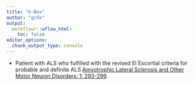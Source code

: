 ```yaml
---
title: "K-Box"
author: "gc5k"
output:
  workflowr::wflow_html:
    toc: false
editor_options:
  chunk_output_type: console
---
```


* Patient with ALS who fulfilled with the revised El Escortial criteria for probable and definite ALS [Amyotrophic Lateral Sclerosis and Other Motor Neuron Disorders: 1: 293-299](http://dx.doi.org/10.1080/146608200300079536).
